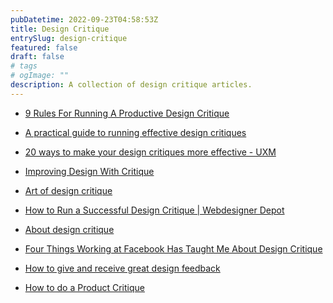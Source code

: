 ```yaml
---
pubDatetime: 2022-09-23T04:58:53Z
title: Design Critique
entrySlug: design-critique
featured: false
draft: false
# tags
# ogImage: ""
description: A collection of design critique articles.
---
```


- [9 Rules For Running A Productive Design Critique](https://www.fastcompany.com/3019674/9-rules-for-running-a-productive-design-critique)

- [A practical guide to running effective design critiques](https://medium.com/@suelynyu/a-practical-guide-to-running-effective-design-critiques-c6e8166c9eb0)

- [20 ways to make your design critiques more effective - UXM](http://www.uxforthemasses.com/design-critiques/)

- [Improving Design With Critique](https://medium.com/adventures-in-ux-design/improving-design-with-critique-2a981dd8ba0f)
- [Art of design critique](https://medium.theuxblog.com/art-of-design-critique-e08a4e1ef13)

- [How to Run a Successful Design Critique | Webdesigner Depot](https://www.webdesignerdepot.com/2018/07/how-to-run-a-successful-design-critique/)

- [About design critique](https://buditanrim.co/2018/about-design-critique/)

- [Four Things Working at Facebook Has Taught Me About Design Critique](https://medium.com/facebook-design/critique-is-an-important-part-of-any-design-process-whether-you-work-as-part-of-a-team-or-solo-ef3dcb299ce3)

- [How to give and receive great design feedback](https://uxdesign.cc/how-to-give-and-receive-great-design-feedback-ca5e37eea4b9)

- [How to do a Product Critique](https://medium.com/the-year-of-the-looking-glass/how-to-do-a-product-critique-98b657050638)


<Tweet id="https://twitter.com/mgoldst/status/634446580297375744" />
